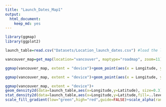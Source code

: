 ```yaml
---
title: "Launch_Dates_Map1"
output: 
  html_document: 
    keep_md: yes
---
```


```r
library(ggmap)
library(ggplot2)

launch_table=read.csv("Datasets/Location_launch_dates.csv") #load the launch dates data table

vancouver_map=get_map(location="vancouver", maptype="roadmap", zoom=11) #create the map

ggmap(vancouver_map, extent = "device")+geom_point(aes(x = Longitude, y = Latitude), colour = "red", alpha = 0.1, size = 2, data = launch_table)

ggmap(vancouver_map, extent = "device")+geom_point(aes(x = Longitude, y = Latitude), colour = "red", alpha = 0.1, size = 2, data = launch_table)+scale_x_continuous(limits = c(-123.276002,-122.904250), expand = c(0, 0))+scale_y_continuous(limits=c(49.214039,49.345409),expand=c(0,0))

ggmap(vancouver_map, extent = "device")+
geom_density2d(data=launch_table,aes(x=Longitude,y=Latitude), size=0.3)+
stat_density2d(data=launch_table,aes(x=Longitude,y=Latitude,fill=..level..,alpha=..level..),size=0.01,bins=24,geom="polygon")+
scale_fill_gradient(low="green",high="red",guide=FALSE)+scale_alpha(range=c(0,0.3),guide=FALSE)+scale_x_continuous(limits = c(-123.276002,-122.904250), expand = c(0, 0))+scale_y_continuous(limits=c(49.214039,49.345409),expand=c(0,0))
```

